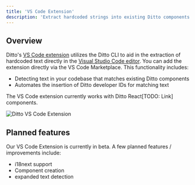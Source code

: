 ```yaml
---
title: 'VS Code Extension'
description: 'Extract hardcoded strings into existing Ditto components directly in VS Code'
---
```


## Overview
Ditto's [VS Code extension](https://marketplace.visualstudio.com/items?itemName=dittotech.vscode-ditto) utilizes the Ditto CLI to aid in the extraction of hardcoded text directly in the [Visual Studio Code editor](https://code.visualstudio.com/). You can add the extension directly via the VS Code Marketplace. 
This functionality includes: 
- Detecting text in your codebase that matches existing Ditto components
- Automates the insertion of Ditto developer IDs for matching text

The VS Code extension currently works with Ditto React[TODO: Link] components. 

<img
  src="/images/vscode-ext.png"
  alt="Ditto VS Code Extension"
/>

## Planned features
Our VS Code Extension is currently in beta. A few planned features / improvements include: 
- i18next support
- Component creation
- expanded text detection
